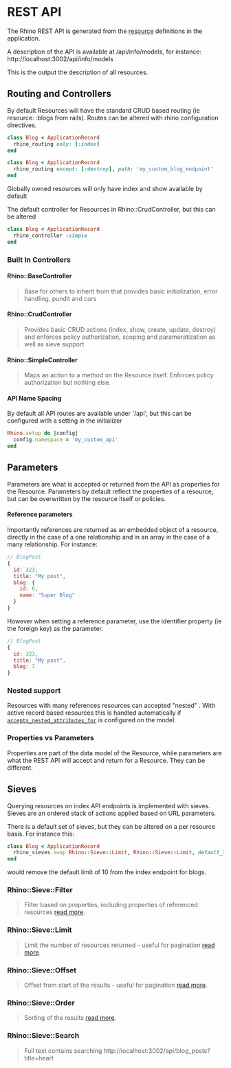 # REST API

The Rhino REST API is generated from the [resource](../resources) definitions in the application.

A description of the API is available at /api/info/models, for instance:
http://localhost:3002/api/info/models

This is the output the description of all resources.

## Routing and Controllers

By default Resources will have the standard CRUD based routing (ie resource: :blogs from rails). Routes can be altered with rhino configuration directives.

```ruby
class Blog < ApplicationRecord
  rhino_routing only: [:index]
end
```

```ruby
class Blog < ApplicationRecord
  rhino_routing except: [:destroy], path: 'my_custom_blog_endpoint'
end
```

Globally owned resources will only have index and show available by default

The default controller for Resources in Rhino::CrudController, but this can be altered

```ruby
class Blog < ApplicationRecord
  rhino_controller :simple
end
```

### Built In Controllers

#### Rhino::BaseController

> Base for others to inherit from that provides basic initialization, error handling, pundit and cors

#### Rhino::CrudController

> Provides basic CRUD actions (index, show, create, update, destroy) and enforces policy authorization, scoping and parameratization as well as sieve support

#### Rhino::SimpleController

> Maps an action to a method on the Resource itself. Enforces policy authorization but nothing else.

#### API Name Spacing

By default all API routes are available under '/api', but this can be configured with a setting in the initializer

```ruby
Rhino.setup do |config|
  config.namespace = 'my_custom_api'
end
```

## Parameters

Parameters are what is accepted or returned from the API as properties for the Resource. Parameters by default reflect the properties of a resource, but can be overwritten by the resource itself or policies.

#### Reference parameters

Importantly references are returned as an embedded object of a resource, directly in the case of a one relationship and in an array in the case of a many relationship. For instance:

```javascript
// BlogPost
{
  id: 323,
  title: "My post",
  blog: {
    id: 6,
    name: "Super Blog"
  }
}
```

However when setting a reference parameter, use the identifier property (ie the foreign key) as the parameter.

```javascript
// BlogPost
{
  id: 323,
  title: "My post",
  blog: 7
}
```

### Nested support

Resources with many references resources can accepted "nested" . With active record based resources this is handled automatically if [`accepts_nested_attributes_for`](https://api.rubyonrails.org/classes/ActiveRecord/NestedAttributes/ClassMethods.html) is configured on the model.

### Properties vs Parameters

Properties are part of the data model of the Resource, while parameters are what the REST API will accept and return for a Resource. They can be different.

## Sieves

Querying resources on index API endpoints is implemented with sieves. Sieves are an ordered stack of actions applied based on URL parameters.

There is a default set of sieves, but they can be altered on a per resource basis. For instance this:

```ruby
class Blog < ApplicationRecord
  rhino_sieves.swap Rhino::Sieve::Limit, Rhino::Sieve::Limit, default_limit: nil
end
```

would remove the default limit of 10 from the index endpoint for blogs.

### Rhino::Sieve::Filter

> Filter based on properties, including properties of referenced resources [read more](./filtering).

### Rhino::Sieve::Limit

> Limit the number of resources returned - useful for pagination [read more](./pagination).

### Rhino::Sieve::Offset

> Offset from start of the results - useful for pagination [read more](./pagination).

### Rhino::Sieve::Order

> Sorting of the results [read more](./sorting).

### Rhino::Sieve::Search

> Full text contains searching
> http://localhost:3002/api/blog_posts?title=heart
